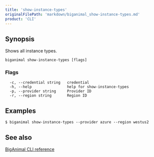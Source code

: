 ```yaml
---
title: 'show-instance-types'
originalFilePath: 'markdown/biganimal_show-instance-types.md'
product: 'CLI'
---
```



## Synopsis

Shows all instance types.

```
biganimal show-instance-types [flags]
```


### Flags

```
  -c, --credential string   credential
  -h, --help                help for show-instance-types
  -p, --provider string     Provider ID
  -r, --region string       Region ID
```
## Examples

```
$ biganimal show-instance-types --provider azure --region westus2
```

## See also

 [BigAnimal CLI reference](../cli_reference)